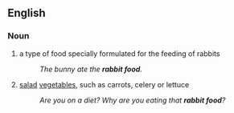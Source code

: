 ==English==

===Noun===
{{en-noun|sg=[[rabbit]] [[food]]|-}}

# a type of food specially formulated for the feeding of rabbits
#:''The bunny ate the '''rabbit food'''.''
#{{informal}} [[salad]] [[vegetable]]s, such as carrots, celery or lettuce
#:''Are you on a diet? Why are you eating that '''rabbit food'''?''